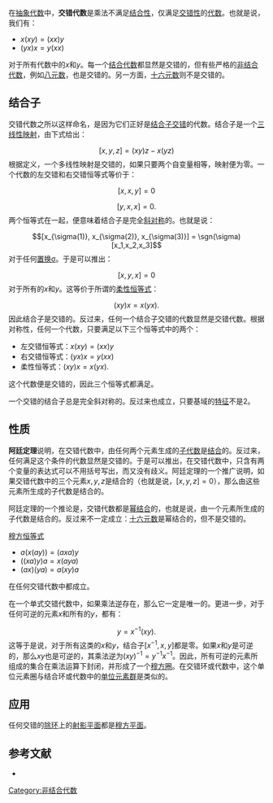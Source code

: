 在[[抽象代数|抽象代数]]中，'''交错代数'''是乘法不满足[[结合性|结合性]]，仅满足[[交错性|交错性]]的[[域上的代数|代数]]。也就是说，我们有：
*<math>x(xy) = (xx)y</math>
*<math>(yx)x = y(xx)</math>
对于所有代数中的''x''和''y''。每一个[[结合代数|结合代数]]都显然是交错的，但有些严格的[[非结合代数|非结合代数]]，例如[[八元数|八元数]]，也是交错的。另一方面，[[十六元数|十六元数]]则不是交错的。

==结合子==

交错代数之所以这样命名，是因为它们正好是[[结合子|结合子]][[交错形式|交错]]的代数。结合子是一个[[多线性映射|三线性映射]]，由下式给出：
:<math>[x,y,z] = (xy)z - x(yz)</math>
根据定义，一个多线性映射是交错的，如果只要两个自变量相等，映射便为零。一个代数的左交错和右交错恒等式等价于：
:<math>[x,x,y] = 0</math>
:<math>[y,x,x] = 0.</math>
两个恒等式在一起，便意味着结合子是完全[[斜对称|斜对称]]的。也就是说：
:<math>[x_{\sigma(1)}, x_{\sigma(2)}, x_{\sigma(3)}] = \sgn(\sigma)[x_1,x_2,x_3]</math>
对于任何[[置换|置换]]σ。于是可以推出：
:<math>[x,y,x] = 0</math>
对于所有的''x''和''y''。这等价于所谓的[[柔性恒等式|柔性恒等式]]：
:<math>(xy)x = x(yx).</math>
因此结合子是交错的。反过来，任何一个结合子交错的代数显然是交错代数。根据对称性，任何一个代数，只要满足以下三个恒等式中的两个： 
*左交错恒等式：<math>x(xy) = (xx)y</math>
*右交错恒等式：<math>(yx)x = y(xx)</math>
*柔性恒等式：<math>(xy)x = x(yx).</math>
这个代数便是交错的，因此三个恒等式都满足。

一个交错的结合子总是完全斜对称的。反过来也成立，只要基域的[[特征_(代数)|特征]]不是2。

==性质==

'''阿廷定理'''说明，在交错代数中，由任何两个元素生成的[[子代数|子代数]]是[[结合|结合]]的。反过来，任何满足这个条件的代数显然是交错的。于是可以推出，在交错代数中，只含有两个变量的表达式可以不用括号写出，而又没有歧义。阿廷定理的一个推广说明，如果交错代数中的三个元素<math>x,y,z</math>是结合的（也就是说，<math>[x,y,z] = 0</math>），那么由这些元素所生成的子代数是结合的。

阿廷定理的一个推论是，交错代数都是[[幂结合性|幂结合]]的，也就是说，由一个元素所生成的子代数是结合的。反过来不一定成立：[[十六元数|十六元数]]是幂结合的，但不是交错的。

[[穆方恒等式|穆方恒等式]]
*<math>a(x(ay)) = (axa)y</math>
*<math>((xa)y)a = x(aya)</math>
*<math>(ax)(ya) = a(xy)a</math>
在任何交错代数中都成立。

在一个单式交错代数中，如果乘法逆存在，那么它一定是唯一的。更进一步，对于任何可逆的元素<math>x</math>和所有的<math>y</math>，都有：
:<math>y = x^{-1}(xy).</math>
这等于是说，对于所有这类的<math>x</math>和<math>y</math>，结合子<math>[x^{-1},x,y]</math>都是零。如果<math>x</math>和<math>y</math>是可逆的，那么<math>xy</math>也是可逆的，其乘法逆为<math>(xy)^{-1} = y^{-1}x^{-1}</math>。因此，所有可逆的元素所组成的集合在乘法运算下封闭，并形成了一个[[穆方圈|穆方圈]]。在交错环或代数中，这个单位元素圈与结合环或代数中的[[单位元素群|单位元素群]]是类似的。

==应用==
任何交错的[[除环|除环]]上的[[射影平面|射影平面]]都是[[穆方平面|穆方平面]]。

==参考文献==

*{{cite book | first = Richard D. | last = Schafer | title = An Introduction to Nonassociative Algebras | url = https://archive.org/details/introductiontono0000scha | publisher = Dover Publications | location = New York | year = 1995 | isbn = 0-486-68813-5}}

[[Category:非结合代数|Category:非结合代数]]